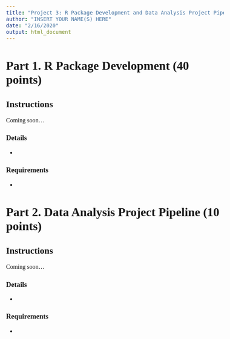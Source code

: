 ```yaml
---
title: "Project 3: R Package Development and Data Analysis Project Pipeline"
author: "INSERT YOUR NAME(S) HERE"
date: "2/16/2020"
output: html_document
---
```

<!--- Begin styling code. --->
<style type="text/css">
/* Whole document: */
body{
  font-family: "Palatino Linotype", "Book Antiqua", Palatino, serif;
  font-size: 12pt;
}
h1.title {
  font-size: 38px;
  text-align: center;
}
h4.author {
  font-size: 18px;
  text-align: center;
}
h4.date {
  font-size: 18px;
  text-align: center;
}
</style>
<!--- End styling code. --->

# Part 1. R Package Development (40 points)

## Instructions

Coming soon...


### Details

* 

### Requirements

* 


# Part 2. Data Analysis Project Pipeline (10 points)

## Instructions

Coming soon...

### Details

* 

### Requirements

* 



